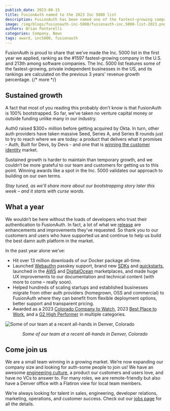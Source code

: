 ```yaml
---
publish_date: 2023-08-15
title: FusionAuth named to the 2023 Inc 5000 list
description: FusionAuth has been named one of the fastest-growing companies in the United States with 354% revenue growth in the past 3 years. 
image: /img/blogs/fusionauth-inc-5000/fusionauth-inc.5000-list-2023.png
authors: Brian Pontarelli
categories: Company, News
tags: award, inc5000, fusionauth
---
```

FusionAuth is proud to share that we’ve made the Inc. 5000 list in the first year we applied, ranking as the #1597 fastest-growing company in the U.S. and 213th among software companies. The Inc. 5000 list features some of the fastest-growing, private independent businesses in the US, and its rankings are calculated on the previous 3 years' revenue growth percentage. 
{/* more */}
## Sustained growth
A fact that most of you reading this probably don’t know is that FusionAuth is 100% bootstrapped. So far, we’ve taken no venture capital money or outside funding unlike many in our industry. 

Auth0 raised $300+ million before getting acquired by Okta. In turn, other auth providers have taken massive Seed, Series A, and Series B rounds just to try to reach where we are today: a product that delivers what it promises - Auth, Built for Devs, by Devs - and one that is [winning the customer identity](/blog/winning-customer-auth-market) market. 

Sustained growth is harder to maintain than temporary growth, and we couldn’t be more grateful to our team and customers for getting us to this point. Winning awards like a spot in the Inc. 5000 validates our approach to building on our own terms.

_Stay tuned, as we’ll share more about our bootstrapping story later this week – and it starts with curse words._ 

## What a year

We wouldn’t be here without the loads of developers who trust their authentication to FusionAuth. In fact, a lot of what we [release](https://fusionauth.io/docs/v1/tech/release-notes) are enhancements and improvements they’ve requested. So thank you to our customers and users who have supported us and continue to help us build the best damn auth platform in the market. 

In the past year alone we’ve: 

* Hit over 13 million downloads of our Docker package all-time. 
* Launched [Webauthn](/articles/authentication/webauthn-explained) passkey support, brand new [SDKs](/docs/v1/tech/client-libraries/) and [quickstarts](/docs/quickstarts/), launched in the [AWS](https://aws.amazon.com/marketplace/pp/prodview-65uhkzzoaqnwa) and [DigitalOcean](https://marketplace.digitalocean.com/apps/fusionauth) marketplaces, and made huge UX improvements to our documentation and technical content (with more to come – really soon).
* Helped hundreds of scaling startups and established businesses migrate from other auth providers (homegrown, OSS and commercial) to FusionAuth where they can benefit from flexible deployment options, better support and transparent pricing. 
* Awarded as a 2023 [Colorado Company to Watch](/blog/fusionauth-colorado-company-to-watch), 2023 [Best Place to Work](/blog/best-places-to-work), and a [G2 High Performer](/blog/fusionauth-g2-high-performer) in multiple categories. 

![Some of our team at a recent all-hands in Denver, Colorado](/img/blogs/fusionauth-inc-5000/fusionauth-team-2023.jpg)
_<p style="text-align: center;">Some of our team at a recent all-hands in Denver, Colorado</p>_

## Come join us

We are a small team winning in a growing market. We’re now expanding our company size and looking for auth-some people to join us! We have an awesome [engineering culture](https://console.dev/profiles/fusionauth), a product our customers and users love, and have no VCs to answer to. For many roles, we are remote-friendly but also have a Denver office with a Flatiron view for local team members.

We’re always looking for talent in sales, engineering, developer relations, marketing, operations, and customer success. Check out our [jobs page](/jobs) for all the details. 
